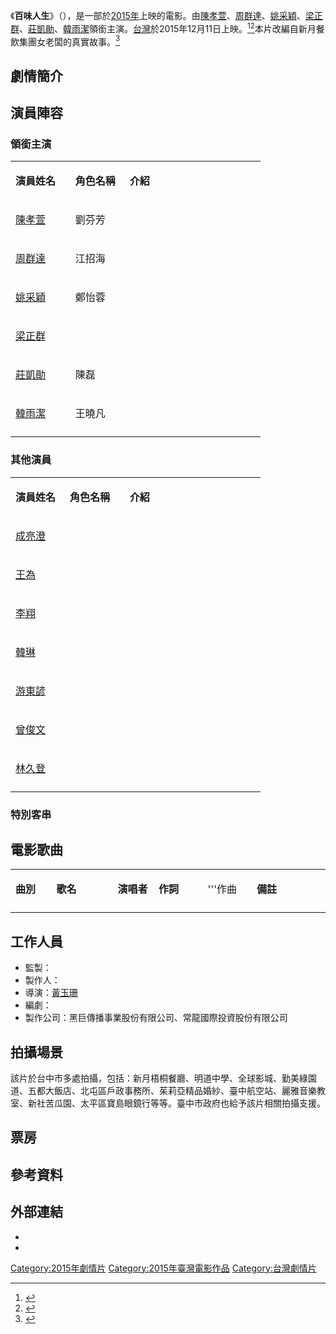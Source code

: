 {{expand|time=2015-12-14T02:24:56+00:00}}
{{expert|time=2015-12-14T02:24:56+00:00}}
{{not|人生百味}}
{{Infobox Film
| name           = 百味人生
| original_name  = Taste of Life
| image          = 
| image_size     =
| caption        = 
| based_on       = 
| 監製           =
| 製作人         = 
| 導演           = [[黃玉珊_(導演)|黃玉珊]]
| 編劇           = 
| 主演           = [[陳孝萱|陳孝萱]]、[[周群達|周群達]]、[[姚采穎|姚采穎]]、[[梁正群|梁正群]]、[[莊凱勛|莊凱勛]]、[[韓雨潔|韓雨潔]]
| 製片商         = 黑巨傳播事業股份有限公司、常龍國際投資股份有限公司
| 發行商         = 
| 產地           = {{台灣電影產地}}
| 上映日期       = {{film date|2015|12|11|台灣}}
| 語言           = 華語
| tw_name        = 
}}
《'''百味人生'''》（{{lang-en|''''' Taste of Life '''''}}），是一部於[[2015年電影列表|2015年]]上映的電影。由[[陳孝萱|陳孝萱]]、[[周群達|周群達]]、[[姚采穎|姚采穎]]、[[梁正群|梁正群]]、[[莊凱勛|莊凱勛]]、[[韓雨潔|韓雨潔]]領銜主演。[[台灣|台灣]]於2015年12月11日上映。<ref>{{cite news|author=|title=陳孝萱爆乳宣傳《百味》 嫩弟追求讚勇氣佳|url=http://www.chinatimes.com/realtimenews/20151211005633-260404|accessdate=2015-12-11|newspaper=中時電子報|date=2015-12-11|archive-date=2019-09-09|archive-url=https://web.archive.org/web/20190909042013/https://www.chinatimes.com/realtimenews/20151211005633-260404|dead-url=no}}</ref><ref>{{cite news|author=|title= 陳孝萱出席電影《百味人生》首映記者會 大談擇偶條件|url=http://www.playmusic.tw/column_info.php?id=5604&type=mf_movie|accessdate=2015-12-13|newspaper=Play Music 音樂網|date=2015-12-13}}</ref>本片改編自新月餐飲集團女老闆的真實故事。<ref>{{cite news|author=|title=百味人生竹市開鏡 陳孝萱演餐飲女王|url=http://ent.ltn.com.tw/news/breakingnews/1089749|accessdate=2014-08-25|newspaper=自由時報|date=2014-08-25|archive-date=2018-12-06|archive-url=https://web.archive.org/web/20181206155145/http://ent.ltn.com.tw/news/breakingnews/1089749|dead-url=no}}</ref>

== 劇情簡介 ==
{{fact|[[台中綠園道|台中綠園道]]這美食餐飲業的戰場上，一個熱愛美食的女人－劉芬芳，籌備多時的饗宴將要透過新開幕的店綻放出最甜美的滋味，然而在她內心深處，最苦的草葉已經嚼碎，她的心在丈夫外遇消息傳來的那一刻支離破碎。
 
從芬芳年少在[[逢甲夜市|逢甲夜市]]開始奮鬥時，她以為這婚姻許諾將是她永遠的依靠，那個男人的金玉良言，厚實肩膀，將成為她夢想飛馳的翅膀，不論是[[托斯卡尼|托斯卡尼]]的黃金菜餚、[[巴黎|巴黎]]的法式擺盤、[[日本|日本]]的禪風料理，或是[[加州|加州]]風洋食創意，都是她喜悅的寄託，從來沒想過這無盡的饗宴會有一刻起，她必須一個人堅持下去。
 
從第一家餐廳開始，她負責設計構想，丈夫負責行政管理，兩人一主表一主裡，夫唱婦隨，在[[台中市|台中市]]競爭的餐飲市場上拼出了一番局面。他們有了孩子，有了好的房子，還有第二個店面，收入越來越好，沒想到，苦盡甘來的結果，卻是一連串逃不開的艱辛挑戰。
 
丈夫愛上了當老闆的派頭，應酬成了生活的主要旋律，而家庭，妻子，孩子，就像盤碟上點綴的花草般，最後總是隨著殘羹菜餚，一餐餐地拋棄。夫妻之間漸行漸遠，新餐廳開幕的前夕，協議離婚，各分東西。
 
芬芳不忍夢想餐廳成為棄兒，遂決定起身上前，接下經營餐廳的重責大任，沒想到困難重重。一方面她需要面對自己信心重建的問題，另外一方面則要應付餐廳內外的大小事宜，小至菜單設計，大至人事糾葛。在這一連串波濤洶湧的考驗中，也見證到她與女兒之間親情的可貴，她與同事之間的相知相惜，以及自己永不放棄，屬於女人特有的韌性與能量。}}

== 演員陣容 ==
=== 領銜主演 ===
{|class="wikitable" width="60%"
|- style="background:#AFC7BA; color:snow" align=center
|style="width:22%"|'''演員姓名'''||style="width:20%"|'''角色名稱'''||style="width:50%"|'''介紹'''
|-
! [[陳孝萱|陳孝萱]]
! 劉芬芳
| 
|-
! [[周群達|周群達]]
!江招海
| 
|-
! [[姚采穎|姚采穎]]
! 鄭怡蓉
| 
|-
![[梁正群|梁正群]]
! 
| 
|-
![[莊凱勛|莊凱勛]]
! 陳磊
| 
|-
![[韓雨潔|韓雨潔]]
! 王曉凡
| 
|-
|}

=== 其他演員 ===
{|class="wikitable" width="60%"
|- style="background:#AFC7BA; color:snow" align=center
|style="width:20%"|'''演員姓名'''||style="width:22%"|'''角色名稱'''||style="width:50%"|'''介紹'''
|-
![[成亮澄|成亮澄]]
! 
| 
|-
![[王為_(演員)|王為]]
! 
| 
|-
![[李翔|李翔]]
! 
| 
|-
![[韓琳|韓琳]]
! 
| 
|-
![[游東諺|游東諺]]
! 
| 
|-
![[曾俊文|曾俊文]]
! 
| 
|-
![[林久登|林久登]]
! 
| 
|-
|}

=== 特別客串 ===

== 電影歌曲 ==
{|class="wikitable" style="text-align:center;width:80%"
|- style="width:100%; background:green; color:snow"
|style="width:10%"|'''曲別'''||style="width:15%"|'''歌名'''||style="width:10%"|'''演唱者'''||style="width:12%"|'''作詞'''||style="width:12%"|'''作曲||style="width:18%"|'''備註'''
|-
|}

== 工作人員 ==
*監製：
*製作人：
*導演：[[黃玉珊_(導演)|黃玉珊]]
*編劇：
*製作公司：黑巨傳播事業股份有限公司、常龍國際投資股份有限公司

== 拍攝場景 ==

該片於台中市多處拍攝，包括：新月梧桐餐廳、明道中學、全球影城、勤美綠園道、五都大飯店、北屯區戶政事務所、茱莉亞精品婚紗、臺中航空站、麗雅音樂教室、新社苦瓜園、太平區寶島眼鏡行等等。臺中市政府也給予該片相關拍攝支援。
== 票房 ==
== 參考資料 ==
{{reflist}}

== 外部連結 ==
* {{facebook|tasteoflife2015}}
*{{imdb title|10101904}}

[[Category:2015年劇情片|Category:2015年劇情片]]
[[Category:2015年臺灣電影作品|Category:2015年臺灣電影作品]]
[[Category:台灣劇情片|Category:台灣劇情片]]